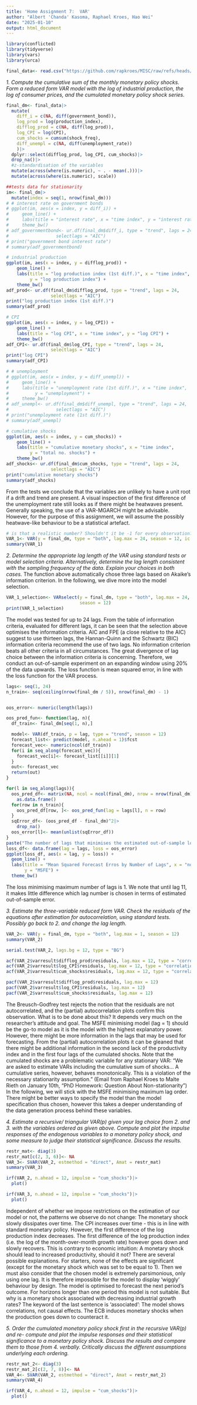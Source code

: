 ```yaml
---
title: 'Home Assignment 7:  VAR'
author: "Albert 'Chanda' Kasoma, Raphael Kroes, Hao Wei"
date: "2025-01-10"
output: html_document
---
```


```r
library(conflicted)
library(tidyverse)
library(vars)
library(urca)
```

```r
final_data<- read.csv("https://github.com/rapkroes/MISC/raw/refs/heads/main/final_combined_data.csv", colClasses = c("character", rep("numeric", 5)))
```
*1. Compute the cumulative sum of the monthly monetary policy shocks. Form a reduced form VAR model with the log of industrial production, the log of consumer prices, and the cumulated monetary policy shock series.*
```r
final_dm<- final_data|>
  mutate(
    diff_i = c(NA, diff(government_bond)),
    log_prod = log(production_index),
    difflog_prod = c(NA, diff(log_prod)),
    log_CPI = log(CPI),
    cum_shocks = cumsum(shock_freq),
    diff_unempl = c(NA, diff(unemployment_rate))
    )|>
  dplyr::select(difflog_prod, log_CPI, cum_shocks)|>
  drop_na()|>
  #z-standardisation of the variables
  mutate(across(where(is.numeric), ~ . - mean(.)))|>
  mutate(across(where(is.numeric), scale))
```
```r
##tests data for stationarity
im<- final_dm|>
  mutate(index = seq(1, nrow(final_dm)))
# # interest rate on government bonds
# ggplot(im, aes(x = index, y = diff_i)) +
#     geom_line() +
#     labs(title = "interest rate", x = "time index", y = "interest rate") +
#     theme_bw()
# adf_governmentbond<- ur.df(final_dm$diff_i, type = "trend", lags = 24, 
#                  selectlags = "AIC")
# print("government bond interest rate")
# summary(adf_governmentbond)

# industrial production
ggplot(im, aes(x = index, y = difflog_prod)) +
    geom_line() +
    labs(title = "log production index (1st diff.)", x = "time index", 
         y = "log production index") +
    theme_bw()
adf_prod<- ur.df(final_dm$difflog_prod, type = "trend", lags = 24, 
                 selectlags = "AIC")
print("log production index (1st diff.)")
summary(adf_prod)

# CPI
ggplot(im, aes(x = index, y = log_CPI)) +
    geom_line() +
    labs(title = "log CPI", x = "time index", y = "log CPI") +
    theme_bw()
adf_CPI<- ur.df(final_dm$log_CPI, type = "trend", lags = 24, 
                 selectlags = "AIC")
print("log CPI")
summary(adf_CPI)

# # unemployment
# ggplot(im, aes(x = index, y = diff_unempl)) +
#     geom_line() +
#     labs(title = "unemployment rate (1st diff.)", x = "time index", 
#          y = "unemployment") +
#     theme_bw()
# adf_unempl<- ur.df(final_dm$diff_unempl, type = "trend", lags = 24, 
#                  selectlags = "AIC")
# print("unemployment rate (1st diff.)")
# summary(adf_unempl)

# cumulative shocks
ggplot(im, aes(x = index, y = cum_shocks)) +
    geom_line() +
    labs(title = "cumulative monetary shocks", x = "time index", 
         y = "total no. shocks") +
    theme_bw()
adf_shocks<- ur.df(final_dm$cum_shocks, type = "trend", lags = 24, 
                 selectlags = "AIC")
print("cumulative monetary shocks")
summary(adf_shocks)
```
From the tests we conclude that the variables are unlikely to have a unit root if a drift and trend are present.
A visual inspection of the first difference of the unemployment rate still looks as if there might be heatwaves present. Generally speaking, the use of a VAR-MGARCH might be advisable. However, for the purpose of this assignment, we will assume the possibly heatwave-like behaviour to be a statistical artefact.  

```r
# is that a realistic number? Shouldn't it be -1 for every observation?
VAR_1<- VAR(y = final_dm, type = "both", lag.max = 24, season = 12, ic = "AIC")
summary(VAR_1)
```
*2. Determine the appropriate lag length of the VAR using standard tests or model selection criteria. Alternatively, determine the lag length consistent with the sampling frequency of the data. Explain your choices in both cases.*
The function above automatically chose three lags based on Akaike's information criterion. In the following, we dive more into the model selection.
```r
VAR_1_selection<- VARselect(y = final_dm, type = "both", lag.max = 24, 
                            season = 12)
print(VAR_1_selection)
```
The model was tested for up to 24 lags. From the table of information criteria, evaluated for different lags, it can be seen that the selection above optimises the information criteria. AIC and FPE (a close relative to the AIC) suggest to use thirteen lags, the Hannan-Quinn and the Schwartz (BIC) information criteria recommend the use of two lags. No information criterion beats all other criteria in all circumstances. The great divergence of lag choice between the information criteria is concerning. Therefore, we conduct an out-of-sample experiment on an expanding window using 20% of the data upwards. The loss function is mean squared error, in line with the loss function for the VAR process.
```r
lags<- seq(1, 24)
n_train<- seq(ceiling(nrow(final_dm / 5)), nrow(final_dm) - 1)


oos_error<- numeric(length(lags))

oos_pred_fun<- function(lag, n){
  df_train<- final_dm[seq(1, n),]

  model<- VAR(df_train, p = lag, type = "trend", season = 12)
  forecast_list<- predict(model, n.ahead = 1)$fcst
  forecast_vec<- numeric(ncol(df_train))
  for(i in seq_along(forecast_vec)){
    forecast_vec[i]<- forecast_list[[i]][1]
  }
  out<- forecast_vec
  return(out)
}

for(l in seq_along(lags)){
  oos_pred_df<- matrix(NA, ncol = ncol(final_dm), nrow = nrow(final_dm))|>
    as.data.frame()
  for(row in n_train){
    oos_pred_df[row, ]<- oos_pred_fun(lag = lags[l], n = row)
  }
  sqError_df<- (oos_pred_df - final_dm)^2|>
    drop_na()
  oos_error[l]<- mean(unlist(sqError_df))
}
paste("The number of lags that minimises the estimated out-of-sample loss is a maximal lag number of", which.min(oos_error))
loss_df<- data.frame(lag = lags, loss = oos_error)
ggplot(loss_df, aes(x = lag, y = loss)) +
  geom_line() +
  labs(title = "Mean Squared Forecast Erros by Number of Lags", x = "no. lags",
       y = "MSFE") +
  theme_bw()
```
The loss minimising maximum number of lags is 1. We note that until lag 11, it makes little difference which lag number is chosen in terms of estimated out-of-sample error.

*3. Estimate the three-variable reduced form VAR. Check the residuals of the equations after estimation for autocorrelation, using standard tests. Possibly go back to 2. and change the lag length.*
```r
VAR_2<- VAR(y = final_dm, type = "both", lag.max = 1, season = 12)
summary(VAR_2)

serial.test(VAR_2, lags.bg = 12, type = "BG")

acf(VAR_2$varresult$difflog_prod$residuals, lag.max = 12, type = "correlation")
acf(VAR_2$varresult$log_CPI$residuals, lag.max = 12, type = "correlation")
acf(VAR_2$varresult$cum_shocks$residuals, lag.max = 12, type = "correlation")

pacf(VAR_2$varresult$difflog_prod$residuals, lag.max = 12)
pacf(VAR_2$varresult$log_CPI$residuals, lag.max = 12)
pacf(VAR_2$varresult$cum_shocks$residuals, lag.max = 12)
```
The Breusch-Godfrey test rejects the notion that the residuals are not autocorrelated, and the (partial) autocorrelation plots confirm this observation. What is to be done about this? It depends very much on the researcher's attitude and goal. The MSFE minimising model (lag = 1) should be the go-to model as it is the model with the highest explanatory power. However, there might be more information in the lags that may be used for forecasting. From the (partial) autocorrelation plots it can be gleaned that there might be additional information in the second lack of the productivity index and in the first four lags of the cumulated shocks.
Note that the cumulated shocks are a problematic variable for any stationary VAR:
"We are asked to estimate VARs including the cumulative sum of shocks... A cumulative series, however, behaves monotonically. This is a violation of the necessary stationarity assumption." (Email from Raphael Kroes to Malte Rieth on January 10th, "PhD Homework: Question About Non-stationarity")
In the following, we will stick with the MSFE minimising maximum lag order. There might be better ways to specify the model than the model specification thus chosen, however this takes a deeper understanding of the data generation process behind these variables.

*4. Estimate a recursive/ triangular VAR(p) given your lag choice from 2. and 3. with the variables ordered as given above. Compute and plot the impulse responses of the endogenous variables to a monetary policy shock, and some measure to judge their statistical significance. Discuss the results.*
```r
restr_mat<- diag(3)
restr_mat[c(2, 3, 6)]<- NA
VAR_3<- SVAR(VAR_2, estmethod = "direct", Amat = restr_mat)
summary(VAR_3)
```
```r
irf(VAR_2, n.ahead = 12, impulse = "cum_shocks")|>
  plot()
```
```r
irf(VAR_3, n.ahead = 12, impulse = "cum_shocks")|>
  plot()
```
Independent of whether we impose restrictions on the estimation of our model or not, the patterns we observe do not change: The monetary shock slowly dissipates over time. The CPI increases over time - this is in line with standard monetary policy. However, the first difference of the log production index decreases. The first difference of the log production index (i.e. the log of the month-over-month growth rate) however goes down and slowly recovers. This is contrary to economic intuition: A monetary shock should lead to increased productivity, should it not? There are several possible explanations. For starters, none of the effects are significant (except for the monetary shock which was set to be equal to 1). Then we must also consider that the chosen model is extremely parsimonious, only using one lag. It is therefore impossible for the model to display 'wiggly' behaviour by design. The model is optimised to forecast the next period's outcome. For horizons longer than one period this model is not suitable. But why is a monetary shock associated with decreasing industrial growth rates? The keyword of the last sentence is 'associated': The model shows correlations, not causal effects. The ECB induces monetary shocks when the production goes down to counteract it. 

*5. Order the cumulated monetary policy shock first in the recursive VAR(p) and re- compute and plot the impulse responses and their statistical significance to a monetary policy shock. Discuss the results and compare them to those from 4. verbally. Critically discuss the different assumptions underlying each ordering.*
```r
restr_mat_2<- diag(3)
restr_mat_2[c(2, 7, 8)]<- NA
VAR_4<- SVAR(VAR_2, estmethod = "direct", Amat = restr_mat_2)
summary(VAR_4)
```
```r
irf(VAR_4, n.ahead = 12, impulse = "cum_shocks")|>
  plot()
```

